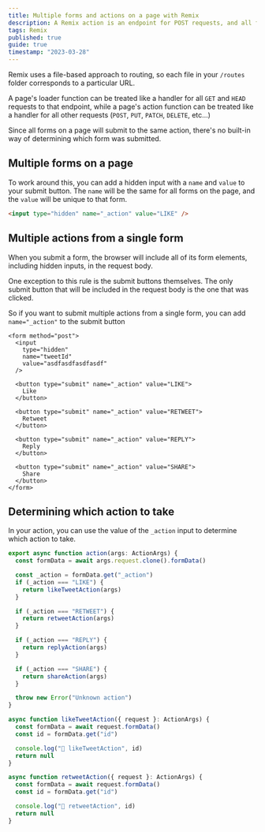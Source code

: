 ```yaml
---
title: Multiple forms and actions on a page with Remix
description: A Remix action is an endpoint for POST requests, and all forms will submit to the same action. Add a name and value to your submit button to know which form was submitted, and use that to determine which action to take.
tags: Remix
published: true
guide: true
timestamp: "2023-03-28"
---
```


Remix uses a file-based approach to routing, so each file in your `/routes` folder corresponds to a particular URL.

A page's loader function can be treated like a handler for all `GET` and `HEAD` requests to that endpoint, while a page's action function can be treated like a handler for all other requests (`POST`, `PUT`, `PATCH`, `DELETE`, etc…)

Since all forms on a page will submit to the same action, there's no built-in way of determining which form was submitted.

## Multiple forms on a page

To work around this, you can add a hidden input with a `name` and `value` to your submit button. The `name` will be the same for all forms on the page, and the `value` will be unique to that form.

```html
<input type="hidden" name="_action" value="LIKE" />
```

## Multiple actions from a single form

When you submit a form, the browser will include all of its form elements, including hidden inputs, in the request body.

One exception to this rule is the submit buttons themselves. The only submit button that will be included in the request body is the one that was clicked.

So if you want to submit multiple actions from a single form, you can add `name="_action"` to the submit button

```tsx
<form method="post">
  <input
    type="hidden"
    name="tweetId"
    value="asdfasdfasdfasdf"
  />

  <button type="submit" name="_action" value="LIKE">
    Like
  </button>

  <button type="submit" name="_action" value="RETWEET">
    Retweet
  </button>

  <button type="submit" name="_action" value="REPLY">
    Reply
  </button>

  <button type="submit" name="_action" value="SHARE">
    Share
  </button>
</form>
```

## Determining which action to take

In your action, you can use the value of the `_action` input to determine which action to take.

```ts
export async function action(args: ActionArgs) {
  const formData = await args.request.clone().formData()

  const _action = formData.get("_action")
  if (_action === "LIKE") {
    return likeTweetAction(args)
  }

  if (_action === "RETWEET") {
    return retweetAction(args)
  }

  if (_action === "REPLY") {
    return replyAction(args)
  }

  if (_action === "SHARE") {
    return shareAction(args)
  }

  throw new Error("Unknown action")
}

async function likeTweetAction({ request }: ActionArgs) {
  const formData = await request.formData()
  const id = formData.get("id")

  console.log("🧡 likeTweetAction", id)
  return null
}

async function retweetAction({ request }: ActionArgs) {
  const formData = await request.formData()
  const id = formData.get("id")

  console.log("🔁 retweetAction", id)
  return null
}
```
